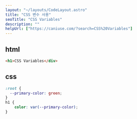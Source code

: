 ```yaml
---
layout: "~/layouts/CodeLayout.astro"
title: "CSS 변수 사용"
seoTitle: "CSS Variables"
description: ""
helpUrl: ["https://caniuse.com/?search=CSS%20Variables"]
---
```


## html

```html
<h1>CSS Variables</div>
```

## css

```css
:root {
  --primary-color: green;
}
h1 {
	color: var(--primary-color);
}

```
